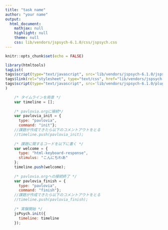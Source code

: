 ```yaml
---
title: "task name"
author: "your name"
output:
  html_document:
    mathjax: null
    highlight: null
    theme: null
    css: lib/vendors/jspsych-6.1.0/css/jspsych.css
---
```


```r
knitr::opts_chunk$set(echo = FALSE)
```

```r
library(htmltools)
tagList(
tags$script(type="text/javascript", src='lib/vendors/jspsych-6.1.0/jspsych.js'),
tags$link(rel="stylesheet", type="text/css", href="lib/vendors/jspsych-6.1.0/css/jspsych.css"),
tags$script(type="text/javascript", src='lib/vendors/jspsych-6.1.0/plugins/jspsych-html-keyboard-response.js')
)
```

```js
    /* タイムラインを用意 */
    var timeline = [];
    
    /* pavlovia.orgに接続*/
    var pavlovia_init = {
      type: "pavlovia",
      command: "init"};
    //課題が作成できたら以下のコメントアウトをとる
    //timeline.push(pavlovia_init);
    
    /* 課題に関するコードを以下に書く */
    var welcome = {
      type: "html-keyboard-response",
      stimulus: "こんにちわあ"
    };
    timeline.push(welcome);
    
    /* pavlovia.orgへの接続終了 */
    var pavlovia_finish = {
      type: "pavlovia",
      command: "finish"};
    //課題が作成できたら以下のコメントアウトをとる
    //timeline.push(pavlovia_finish);
    
    /* 実験開始 */
    jsPsych.init({
      timeline: timeline
    });
```
